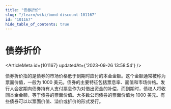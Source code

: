 ```yaml
---
title: "债券折价"
slug: "/learn/wiki/bond-discount-101167"
id: "101167"
hide_table_of_contents: true
---
```



# 债券折价

<ArticleMeta id={101167} updatedAt={'2023-09-26 13:58:54'} />
<div className='border-solid border-b border-t-0 my-4 border-[var(--ifm-color-gray-300)]' />

债券折价指的是债券的市场价格低于到期时应付的本金金额。这个金额通常被称为票面价值，一般为 1000 美元。债券的主要特征包括票息率、面值和市场价格。发行人会定期向债券持有人支付票息作为对借出资金的补偿，而到期时，债权人将收回本金金额，等于债券的票面价值。大多数公司债券的票面价值为 1000 美元。有些债券可以以票面价值、溢价或折价的形式发行。
